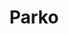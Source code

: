 ---
title: Parko
order: 4
published: true
gallery: ['danilo-nobre-lenita-negrao.png','danilo-nobre-lenita-negrao.png','danilo-nobre-lenita-negrao.png']
video: parko-timelapse.mp4
---